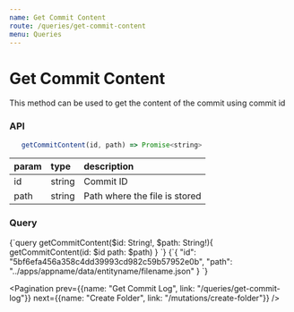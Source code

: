 ```yaml
---
name: Get Commit Content
route: /queries/get-commit-content
menu: Queries
---
```



# Get Commit Content

This method can be used to get the content of the commit using commit id

### API

```js
   getCommitContent(id, path) => Promise<string>
```

|param|type|description|
|:--|:--|:--|
|id|string|Commit ID|
|path|string|Path where the file is stored|

### Query
<QueryViewer>
   <QueryTab>
{`query getCommitContent($id: String!, $path: String!){
  getCommitContent(id: $id path: $path)
}
`}
   </QueryTab>
   <VariablesTab>
{`{
   "id": "5bf6efa456a358c4dd39993cd982c59b57952e0b",
   "path": "../apps/appname/data/entityname/filename.json"
}
`}
   </VariablesTab>
</QueryViewer>

<Pagination prev={{name: "Get Commit Log", link: "/queries/get-commit-log"}} next={{name: "Create Folder", link: "/mutations/create-folder"}} />